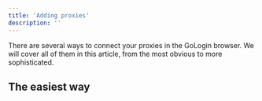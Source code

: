 ```yaml
---
title: 'Adding proxies'
description: ''
---
```


There are several ways to connect your proxies in the GoLogin browser. We will cover all of them in this article, from the most obvious to more sophisticated.

## The easiest way
